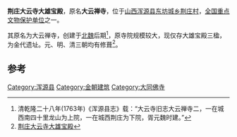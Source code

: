 {{文物保护单位
| 级别 = 全国
| 名称 = 荆庄大云寺大雄宝殿
| 坐标 = {{coord|39.63277|N|113.6055|E|display=inline,title|dim:500_type:landmark_region:CN-SX}}
| 编号 = 5-230
| 分类 = 古建筑
| 时代 = [[金朝|金朝]]
| 所在 = [[山西省|山西省]][[浑源县|浑源县]]
| 登录 = 2001年
| Cat = 山西全国重点文物保护单位
}}
'''荆庄大云寺大雄宝殿'''，原名'''大云禅寺'''，位于[[山西|山西]][[浑源县|浑源县]][[东坊城乡|东坊城乡]][[荆庄村|荆庄村]]，[[全国重点文物保护单位|全国重点文物保护单位]]之一。

其原名为大云禅寺，创建于[[北魏|北魏]]后期<ref>清乾隆二十八年(1763年)《浑源县志》载：“大云寺旧志大云禅寺二，一在城西南四十里龙山为上院，一在城西荆庄为下院，胥元魏时建。”</ref>，原寺院规模较大，现仅存大雄宝殿三楹，为金代遗址。元、明、清三朝均有修葺<ref>[http://www.sxcr.gov.cn/wmsx/show.php?itemid=1171 荆庄大云寺大雄宝殿]{{dead link|date=2017年12月 |bot=InternetArchiveBot |fix-attempted=yes }}</ref>。

== 参考 ==
<references />

{{佛教小作品}}
{{山西全国重点文物保护单位}}
{{中国木构建筑 (唐-宋)}}

[[Category:浑源县|Category:浑源县]]
[[Category:金朝建筑|Category:金朝建筑]]
[[Category:大同佛寺|Category:大同佛寺]]